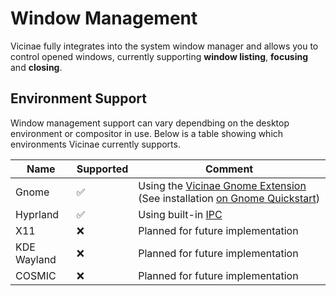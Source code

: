 
# Window Management


Vicinae fully integrates into the system window manager and allows you to control opened windows, currently supporting **window listing**, **focusing** and **closing**.

<ImageZoom src="/vicinae-switch-windows-view.webp" />

## Environment Support

Window management support can vary dependbing on the desktop environment or compositor in use. Below is a table showing which environments Vicinae currently supports.

| Name | Supported | Comment |
|------|-----------|---------|
| Gnome | ✅ | Using the <a href="https://github.com/dagimg-dot/vicinae-gnome-extension" target="_blank">Vicinae Gnome Extension</a> (See installation [on Gnome Quickstart](/quickstart/gnome#install-the-vicinae-gnome-extension-recommended-but-not-required)) | 
| Hyprland | ✅ | Using built-in <a href="https://wiki.hypr.land/Configuring/Using-hyprctl/" target="_blank">IPC</a> |
| X11 | ❌ | Planned for future implementation |
| KDE Wayland | ❌ | Planned for future implementation |
| COSMIC | ❌ | Planned for future implementation |